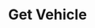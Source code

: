 ---
title: "Get Vehicle"
description: "Get the details of a specific vehicle" 
openapi: "GET /vehicles/{id}"
---